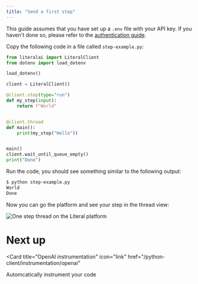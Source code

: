 ```yaml
---
title: "Send a first step"
---
```


This guide assumes that you have set up a `.env` file with your API key. If you haven't done so, please refer to the [authentication guide](/python-client/get-started/authentication).

Copy the following code in a file called `step-example.py`:

```python step-example.py
from literalai import LiteralClient
from dotenv import load_dotenv

load_dotenv()

client = LiteralClient()

@client.step(type="run")
def my_step(input):
    return f"World"


@client.thread
def main():
    print(my_step("Hello"))


main()
client.wait_until_queue_empty()
print("Done")
```

Run the code, you should see something similar to the following output:

```bash
$ python step-example.py
World
Done
```

Now you can go the platform and see your step in the thread view:

<Frame caption="Platform view">
  <img
    src="/images/one-step.png"
    alt="One step thread on the Literal platform"
  />
</Frame>

# Next up

<Card
  title="OpenAI instrumentation"
  icon="link"
  href="/python-client/instrumentation/openai"
>
  Automcatically instrument your code
</Card>
